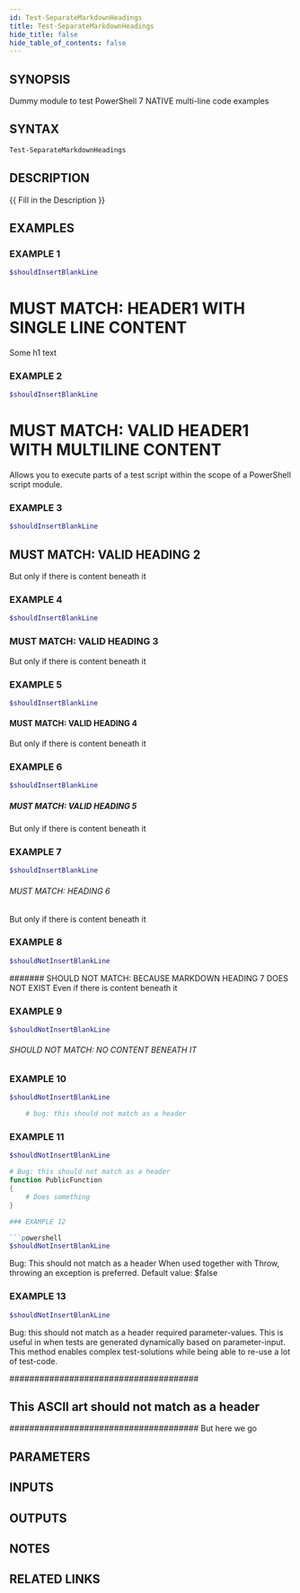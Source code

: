 ```yaml
---
id: Test-SeparateMarkdownHeadings
title: Test-SeparateMarkdownHeadings
hide_title: false
hide_table_of_contents: false
---
```


## SYNOPSIS

Dummy module to test PowerShell 7 NATIVE multi-line code examples

## SYNTAX

```powershell
Test-SeparateMarkdownHeadings
```

## DESCRIPTION

\{\{ Fill in the Description \}\}

## EXAMPLES

### EXAMPLE 1

```powershell
$shouldInsertBlankLine
```

# MUST MATCH: HEADER1 WITH SINGLE LINE CONTENT

Some h1 text

### EXAMPLE 2

```powershell
$shouldInsertBlankLine
```

# MUST MATCH: VALID HEADER1 WITH MULTILINE CONTENT

Allows you to execute parts of a test script within the
scope of a PowerShell script module.

### EXAMPLE 3

```powershell
$shouldInsertBlankLine
```

## MUST MATCH: VALID HEADING 2

But only if there is content beneath it

### EXAMPLE 4

```powershell
$shouldInsertBlankLine
```

### MUST MATCH: VALID HEADING 3

But only if there is content beneath it

### EXAMPLE 5

```powershell
$shouldInsertBlankLine
```

#### MUST MATCH: VALID HEADING 4

But only if there is content beneath it

### EXAMPLE 6

```powershell
$shouldInsertBlankLine
```

##### MUST MATCH: VALID HEADING 5

But only if there is content beneath it

### EXAMPLE 7

```powershell
$shouldInsertBlankLine
```

###### MUST MATCH: HEADING 6

But only if there is content beneath it

### EXAMPLE 8

```powershell
$shouldNotInsertBlankLine
```

####### SHOULD NOT MATCH: BECAUSE MARKDOWN HEADING 7 DOES NOT EXIST
Even if there is content beneath it

### EXAMPLE 9

```powershell
$shouldNotInsertBlankLine
```

###### SHOULD NOT MATCH: NO CONTENT BENEATH IT

### EXAMPLE 10

```powershell
$shouldNotInsertBlankLine
```

```powershell
    # bug: this should not match as a header
```

### EXAMPLE 11

```powershell
$shouldNotInsertBlankLine
```

```powershell
# Bug: this should not match as a header
function PublicFunction
{
    # Does something
}

### EXAMPLE 12

```powershell
$shouldNotInsertBlankLine
```

Bug: This should not match as a header
When used together with Throw, throwing an exception is preferred.
Default value: $false

### EXAMPLE 13

```powershell
$shouldNotInsertBlankLine
```

Bug: this should not match as a header
required parameter-values.
This is useful in when tests are generated dynamically
based on parameter-input.
This method enables complex test-solutions while being
able to re-use a lot of test-code.

######################################
## This ASCII art should not match as a header
######################################
But here we go

## PARAMETERS

## INPUTS

## OUTPUTS

## NOTES

## RELATED LINKS
